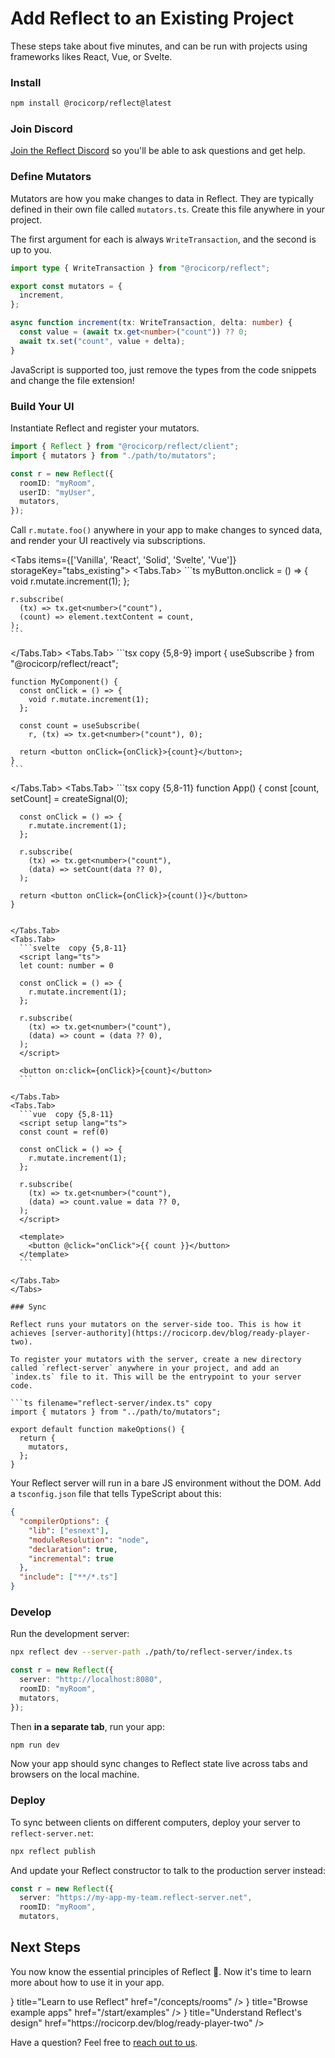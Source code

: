 
# Add Reflect to an Existing Project

These steps take about five minutes, and can be run with projects using frameworks likes React, Vue, or Svelte.

<Steps>

### Install

```bash copy
npm install @rocicorp/reflect@latest
```

### Join Discord

[Join the Reflect Discord](https://discord.reflect.net/) so you'll be able to ask questions and get help.

### Define Mutators

Mutators are how you make changes to data in Reflect. They are typically defined in their own file called `mutators.ts`. Create this file anywhere in your project.

The first argument for each is always `WriteTransaction`, and the second is up to you.

```ts filename="mutators.ts" copy
import type { WriteTransaction } from "@rocicorp/reflect";

export const mutators = {
  increment,
};

async function increment(tx: WriteTransaction, delta: number) {
  const value = (await tx.get<number>("count")) ?? 0;
  await tx.set("count", value + delta);
}
```

<Callout type="info">
  JavaScript is supported too, just remove the types from the code snippets and
  change the file extension!
</Callout>

### Build Your UI

Instantiate Reflect and register your mutators.

```ts copy
import { Reflect } from "@rocicorp/reflect/client";
import { mutators } from "./path/to/mutators";

const r = new Reflect({
  roomID: "myRoom",
  userID: "myUser",
  mutators,
});
```

Call `r.mutate.foo()` anywhere in your app to make changes to synced data, and render your UI reactively via subscriptions.

<Tabs items={['Vanilla', 'React', 'Solid', 'Svelte', 'Vue']} storageKey="tabs_existing">
  <Tabs.Tab>
    ```ts
    myButton.onclick = () => {
      void r.mutate.increment(1);
    };

    r.subscribe(
      (tx) => tx.get<number>("count"),
      (count) => element.textContent = count,
    );
    ```

</Tabs.Tab>
  <Tabs.Tab>
    ```tsx copy {5,8-9}
    import { useSubscribe } from "@rocicorp/reflect/react";

    function MyComponent() {
      const onClick = () => {
        void r.mutate.increment(1);
      };

      const count = useSubscribe(
        r, (tx) => tx.get<number>("count"), 0);

      return <button onClick={onClick}>{count}</button>;
    }
    ```

  </Tabs.Tab>
  <Tabs.Tab>
    ```tsx  copy {5,8-11}
    function App() {
      const [count, setCount] = createSignal(0);

      const onClick = () => {
        r.mutate.increment(1);
      };

      r.subscribe(
        (tx) => tx.get<number>("count"),
        (data) => setCount(data ?? 0),
      );

      return <button onClick={onClick}>{count()}</button>
    }

````

</Tabs.Tab>
<Tabs.Tab>
  ```svelte  copy {5,8-11}
  <script lang="ts">
  let count: number = 0

  const onClick = () => {
    r.mutate.increment(1);
  };

  r.subscribe(
    (tx) => tx.get<number>("count"),
    (data) => count = (data ?? 0),
  );
  </script>

  <button on:click={onClick}>{count}</button>
  ```

</Tabs.Tab>
<Tabs.Tab>
  ```vue  copy {5,8-11}
  <script setup lang="ts">
  const count = ref(0)

  const onClick = () => {
    r.mutate.increment(1);
  };

  r.subscribe(
    (tx) => tx.get<number>("count"),
    (data) => count.value = data ?? 0,
  );
  </script>

  <template>
    <button @click="onClick">{{ count }}</button>
  </template>
  ```

</Tabs.Tab>
</Tabs>

### Sync

Reflect runs your mutators on the server-side too. This is how it achieves [server-authority](https://rocicorp.dev/blog/ready-player-two).

To register your mutators with the server, create a new directory called `reflect-server` anywhere in your project, and add an `index.ts` file to it. This will be the entrypoint to your server code.

```ts filename="reflect-server/index.ts" copy
import { mutators } from "../path/to/mutators";

export default function makeOptions() {
  return {
    mutators,
  };
}
````

Your Reflect server will run in a bare JS environment without the DOM. Add a `tsconfig.json` file that tells TypeScript about this:

```json filename="reflect-server/tsconfig.json" copy
{
  "compilerOptions": {
    "lib": ["esnext"],
    "moduleResolution": "node",
    "declaration": true,
    "incremental": true
  },
  "include": ["**/*.ts"]
}
```


### Develop

Run the development server:
```bash copy
npx reflect dev --server-path ./path/to/reflect-server/index.ts
```

```ts copy {2}
const r = new Reflect({
  server: "http://localhost:8080",
  roomID: "myRoom",
  mutators,
});
```

Then **in a separate tab**, run your app:

```bash copy
npm run dev
```

Now your app should sync changes to Reflect state live across tabs and browsers on the local machine.

### Deploy

To sync between clients on different computers, deploy your server to `reflect-server.net`:

```bash copy
npx reflect publish
```

And update your Reflect constructor to talk to the production server instead:

```ts copy {2}
const r = new Reflect({
  server: "https://my-app-my-team.reflect-server.net",
  roomID: "myRoom",
  mutators,
```

</Steps>

## Next Steps

You now know the essential principles of Reflect 🎉. Now it's time to learn more about how to use it in your app.

<Cards>
  <Card icon={<HowTo />} title="Learn to use Reflect" href="/concepts/rooms" />
  <Card
    icon={<Examples />}
    title="Browse example apps"
    href="/start/examples"
  />
  <Card
    icon={<HowTo />}
    title="Understand Reflect's design"
    href="https://rocicorp.dev/blog/ready-player-two"
  />
</Cards>

Have a question? Feel free to [reach out to us](mailto://hi@reflect.net).
